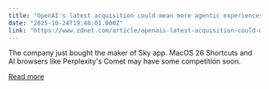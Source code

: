 ```yaml
---
title: "OpenAI's latest acquisition could mean more agentic experiences for your Mac"
date: "2025-10-24T19:48:01.000Z"
link: "https://www.zdnet.com/article/openais-latest-acquisition-could-mean-more-agentic-experiences-for-your-mac/"
---
```


The company just bought the maker of Sky app. MacOS 26 Shortcuts and AI browsers like Perplexity's Comet may have some competition soon.

[Read more](https://www.zdnet.com/article/openais-latest-acquisition-could-mean-more-agentic-experiences-for-your-mac/)
